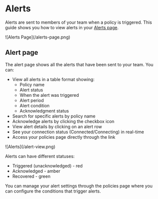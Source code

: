 
# Alerts

Alerts are sent to members of your team when a policy is triggered.
This guide shows you how to view alerts in your [Alerts page](https://www.chirpier.co/teams/alerts).

<div
  style={{
    marginTop: "25px",
    marginBottom: "25px",
    border: "0.5px solid #e0e0e0",
    borderRadius: "10px",
  }}
>
  ![Alerts Page](/alerts-page.png)
</div>

## Alert page

The alert page shows all the alerts that have been sent to your team. You can:

- View all alerts in a table format showing:
  - Policy name
  - Alert status
  - When the alert was triggered
  - Alert period
  - Alert condition
  - Acknowledgment status
- Search for specific alerts by policy name
- Acknowledge alerts by clicking the checkbox icon
- View alert details by clicking on an alert row
- See your connection status (Connected/Connecting) in real-time
- Access your policies page directly through the link

<div
  style={{
    display: "flex",
    justifyContent: "center",
    alignItems: "center",
    margin: "25px",
    maxWidth: "500px",
    border: "0.5px solid #e0e0e0",
    borderRadius: "10px",
  }}
>
  ![Alerts](/alert-view.png)
</div>

Alerts can have different statuses:

- Triggered (unacknowledged) - red
- Acknowledged - amber
- Recovered - green

You can manage your alert settings through the policies page where you can configure the conditions that trigger alerts.

